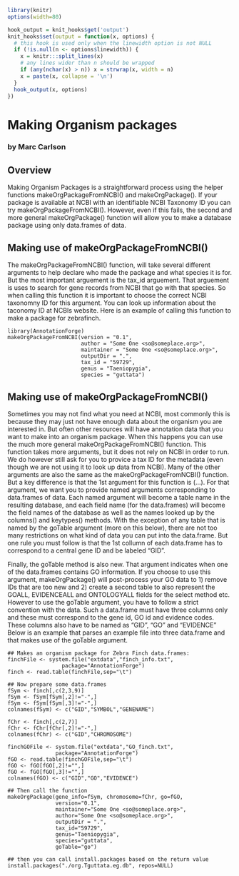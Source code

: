 <!--
%\VignetteEngine{knitr::knitr}
%\VignetteIndexEntry{Accessing the KEGG REST API}
-->


```r
library(knitr)
options(width=80)
```
```r
hook_output = knit_hooks$get('output')
knit_hooks$set(output = function(x, options) {
  # this hook is used only when the linewidth option is not NULL
  if (!is.null(n <- options$linewidth)) {
    x = knitr:::split_lines(x)
    # any lines wider than n should be wrapped
    if (any(nchar(x) > n)) x = strwrap(x, width = n)
    x = paste(x, collapse = '\n')
  }
  hook_output(x, options)
})
```


# Making Organism packages

### by Marc Carlson

## Overview

Making Organism Packages is a straightforward process using the helper
functions makeOrgPackageFromNCBI() and makeOrgPackage().  If your
package is available at NCBI with an identifiable NCBI Taxonomy ID you
can try makeOrgPackageFromNCBI().  However, even if this fails, the
second and more general makeOrgPackage() function will allow you to
make a database package using only data.frames of data.


## Making use of makeOrgPackageFromNCBI()

The makeOrgPackageFromNCBI() function, will take several different
arguments to help declare who made the package and what species it is
for.  But the most important arguement is the tax_id arguement.  That
arguement is uses to search for gene records from NCBI that go with
that species.  So when calling this function it is important to choose
the correct NCBI taxonomny ID for this argument.  You can look up
information about the taconomy ID at NCBIs website.  Here is an
example of calling this function to make a package for zebrafinch.


```makeOrgPackageFromNCBI
library(AnnotationForge)
makeOrgPackageFromNCBI(version = "0.1",
                       author = "Some One <so@someplace.org>",
                       maintainer = "Some One <so@someplace.org>",
                       outputDir = ".",
                       tax_id = "59729",
                       genus = "Taeniopygia",
                       species = "guttata")
```


## Making use of makeOrgPackageFromNCBI()

Sometimes you may not find what you need at NCBI, most commonly this
is because they may just not have enough data about the organism you
are interested in.  But often other resources will have annotation
data that you want to make into an organism package.  When this
happens you can use the much more general makeOrgPackageFromNCBI()
function.  This function takes more arguments, but it does not rely on
NCBI in order to run.  We do however still ask for you to provice a
tax ID for the metadata (even though we are not using it to look up
data from NCBI).  Many of the other arguments are also the same as the
makeOrgPackageFromNCBI() function.  But a key difference is that the
1st argument for this function is (...).  For that argument, we want
you to provide named arguments corresponding to data.frames of
data. Each named argument will become a table name in the resulting
database, and each field name (for the data.frames) will become the
field names of the database as well as the names looked up by the
columns() and keytypes() methods.  With the exception of any table
that is named by the goTable argument (more on this below), there are
not too many restrictions on what kind of data you can put into the
data.frame.  But one rule you must follow is that the 1st collumn of
each data.frame has to correspond to a central gene ID and be labeled
"GID".

Finally, the goTable method is also new.  That argument indicates when
one of the data.frames contains GO information.  If you choose to use
this argument, makeOrgPackage() will post-process your GO data to 1)
remove IDs that are too new and 2) create a second table to also
represent the GOALL, EVIDENCEALL and ONTOLOGYALL fields for the select
method etc.  However to use the goTable argument, you have to follow a
strict convention with the data.  Such a data.frame must have three
columns only and these must correspond to the gene id, GO id and
evidence codes.  These columns also have to be named as "GID", "GO"
and "EVIDENCE" Below is an example that parses an example file into
three data.frame and that makes use of the goTable argument.



```makeOrgPackage
## Makes an organism package for Zebra Finch data.frames:
finchFile <- system.file("extdata","finch_info.txt",
		         package="AnnotationForge")
finch <- read.table(finchFile,sep="\t")
    
## Now prepare some data.frames
fSym <- finch[,c(2,3,9)]
fSym <- fSym[fSym[,2]!="-",]
fSym <- fSym[fSym[,3]!="-",]
colnames(fSym) <- c("GID","SYMBOL","GENENAME")
     
fChr <- finch[,c(2,7)]
fChr <- fChr[fChr[,2]!="-",]
colnames(fChr) <- c("GID","CHROMOSOME")
     
finchGOFile <- system.file("extdata","GO_finch.txt",
   			   package="AnnotationForge")
fGO <- read.table(finchGOFile,sep="\t")
fGO <- fGO[fGO[,2]!="",]
fGO <- fGO[fGO[,3]!="",]
colnames(fGO) <- c("GID","GO","EVIDENCE")
     
## Then call the function
makeOrgPackage(gene_info=fSym, chromosome=fChr, go=fGO,
               version="0.1",
               maintainer="Some One <so@someplace.org>",
               author="Some One <so@someplace.org>",
               outputDir = ".",
               tax_id="59729",
               genus="Taeniopygia",
               species="guttata",
               goTable="go")
     
## then you can call install.packages based on the return value
install.packages("./org.Tguttata.eg.db", repos=NULL)
```